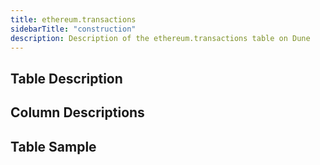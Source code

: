 ```yaml
---
title: ethereum.transactions
sidebarTitle: "construction"
description: Description of the ethereum.transactions table on Dune
---
```


## Table Description



<TableDescription 
  tableSchema="ethereum" 
  tableName="transactions" 
/>

## Column Descriptions


<ColumnDescriptions 
  tableSchema="ethereum" 
  tableName="transactions" 
/>

## Table Sample


<TableSample 
  tableSchema="ethereum" 
  tableName="transactions"
/>
